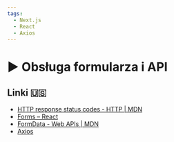 ```yaml
---
tags:
  - Next.js
  - React
  - Axios
---
```



# ▶️ Obsługa formularza i API

<VimeoPlayer videoId="746876335" />

## Linki 🇺🇸

- [HTTP response status codes - HTTP | MDN](https://developer.mozilla.org/en-US/docs/Web/HTTP/Status)
- [Forms – React](https://legacy.reactjs.org/docs/forms.html)
- [FormData - Web APIs | MDN](https://developer.mozilla.org/en-US/docs/Web/API/FormData)
- [Axios](https://axios-http.com/)
